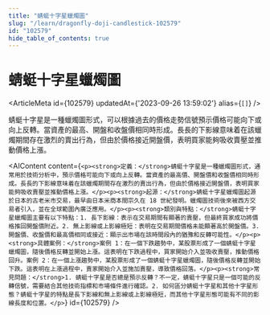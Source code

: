 ```yaml
---
title: "蜻蜓十字星蠟燭圖"
slug: "/learn/dragonfly-doji-candlestick-102579"
id: "102579"
hide_table_of_contents: true
---
```



# 蜻蜓十字星蠟燭圖

<ArticleMeta id={102579} updatedAt={'2023-09-26 13:59:02'} alias={`[]`} />
<div className='border-solid border-b border-t-0 my-4 border-[var(--ifm-color-gray-300)]' />

蜻蜓十字星是一種蠟燭圖形式，可以根據過去的價格走勢信號預示價格可能向下或向上反轉。當資產的最高、開盤和收盤價相同時形成。長長的下影線意味着在該蠟燭期間存在激烈的賣出行為，但由於價格接近開盤價，表明買家能夠吸收賣壓並推動價格上漲。

<AIContent content={`<p><strong>定義：</strong>蜻蜓十字星是一種蠟燭圖形式，通常用於技術分析中，預示價格可能向下或向上反轉。當資產的最高價、開盤價和收盤價相同時形成。長長的下影線意味着在該蠟燭期間存在激烈的賣出行為，但由於價格接近開盤價，表明買家能夠吸收賣壓並推動價格上漲。</p><p><strong>起源：</strong>蜻蜓十字星蠟燭圖起源於日本的古老米市交易，最早由日本米商本間宗久在 18 世紀發明。蠟燭圖技術後來被西方交易者引入，並在全球範圍內廣泛應用。</p><p><strong>類別與特點：</strong>蜻蜓十字星蠟燭圖主要有以下特點：1. 長下影線：表示在交易期間有顯著的賣壓，但最終買家成功將價格推回開盤價附近。2. 無上影線或上影線極短：表明在交易期間價格未能顯著高於開盤價。3. 開盤價、收盤價和最高價相同或接近：顯示出市場在該時間段內的猶豫和反轉可能性。</p><p><strong>具體案例：</strong>案例 1：在一個下跌趨勢中，某股票形成了一個蜻蜓十字星蠟燭圖，隨後價格反轉並開始上漲。這表明在下跌過程中，買家開始介入並吸收賣壓，推動價格回升。案例 2：在一個上漲趨勢中，某股票形成了一個蜻蜓十字星蠟燭圖，隨後價格反轉並開始下跌。這表明在上漲過程中，賣家開始介入並施加賣壓，導致價格回落。</p><p><strong>常見問題：</strong>1. 蜻蜓十字星是否總是預示反轉？不一定，蜻蜓十字星只是一個可能的反轉信號，需要結合其他技術指標和市場條件進行確認。2. 如何區分蜻蜓十字星和其他十字星形態？蜻蜓十字星的特點是長下影線和無上影線或上影線極短，而其他十字星形態可能有不同的影線長度和位置。</p>`} id={102579} />
